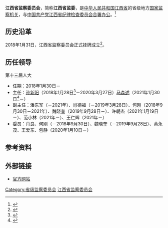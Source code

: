 {{Infobox PRCG
|机构名称 = 江西省监察委员会
|标志1    = National Emblem of the People's Republic of China.svg
|标志1说明 = 
|标志2    =
|标志2说明 =
|中共合署办公 = [[中国共产党江西省纪律检查委员会|中国共产党江西省纪律检查委员会]]
|人员链接 = 
|职位1    = 主任
|人员1    = [[马森述|马森述]]
|职位2    = 副主任
|人员2    = 魏晓奎、许朝杰、范小林、王仁辉
|人数2    = 4
|授权法源 = 
|组织法规 =
|成立时间 = 
|被接替者 = [[江西省监察厅|江西省监察厅]]
|业务上级 = [[中华人民共和国国家监察委员会|中华人民共和国国家监察委员会]]
|组织上级 = [[江西省人民代表大会|江西省人民代表大会]]<br />[[江西省人民代表大会常务委员会|江西省人民代表大会常务委员会]]
|中共上级 = [[中国共产党中央纪律检查委员会|中国共产党中央纪律检查委员会]]
|中共本级 = [[中国共产党江西省纪律检查委员会|中国共产党江西省纪律检查委员会]]（[[合署办公|合署办公]]）（监察委不设[[党组|党组]]）
|机构类型 = 省级[[中华人民共和国国家监察机关|国家监察机关]]
|行政级别 = 副省级
|下级链接 = 
|场所1    = 江西省监察委员会
|地址1    = 中国[[江西省|江西省]][[南昌市|南昌市]][[红谷滩区|红谷滩区]]卧龙路999号
|邮编1    = 330036
|电话1    =
|场所2    =
|地址2    = 
|电话2    = 
|官网2    = 
|官网     = [http://www.jxdi.gov.cn/ 官方网站]
}}

'''江西省监察委员会'''，简称'''江西省监委'''，是[[中华人民共和国|中华人民共和国]][[江西省|江西省]]的省级地方[[中华人民共和国国家监察机关|国家监察机关]]，与[[中国共产党江西省纪律检查委员会|中国共产党江西省纪律检查委员会]][[合署办公|合署办公]]。<ref>{{Cite web|title=国家监察体制改革试点的重大阶段性成果——省级监察委员会诞生记|url=http://www.ccdi.gov.cn/toutiao/201802/t20180202_163150.html|accessdate=2020-08-12|work=中国纪检监察报}}</ref>
== 历史沿革 ==
2018年1月31日，江西省监察委员会正式挂牌成立<ref>{{cite web |author1=刘勇 |author2=张武明 |title=江西省监察委员会正式挂牌成立 |url=http://jiangxi.jxnews.com.cn/system/2018/02/01/016731696.shtml |publisher=中国江西网 |date=2020-02-01 |access-date=2020-09-25 |archive-date=2018-08-28 |archive-url=https://web.archive.org/web/20180828120521/http://jiangxi.jxnews.com.cn/system/2018/02/01/016731696.shtml |dead-url=no }}</ref>。
== 历任领导 ==
;第十三届人大
*任期：2018年1月30日－
*主任：[[孙新阳|孙新阳]]（2018年1月28日<ref>{{cite web |title=孙新阳当选江西省监察委员会主任 |url=http://district.ce.cn/newarea/sddy/201801/29/t20180129_27950630.shtml |publisher=中国经济网 |date=2018-01-29 |access-date=2020-09-25 |archive-date=2020-08-09 |archive-url=https://web.archive.org/web/20200809080643/http://district.ce.cn/newarea/sddy/201801/29/t20180129_27950630.shtml |dead-url=no }}</ref>－2020年3月27日）{{to}}[[马森述|马森述]]（2021年1月30日<ref>{{cite web |title=马森述当选江西省监委主任 |url=http://district.ce.cn/newarea/sddy/202101/30/t20210130_36275241.shtml |publisher=中国经济网 |date=2021-01-30 |access-date=2021-01-30 |archive-date=2021-06-15 |archive-url=https://web.archive.org/web/20210615145016/http://district.ce.cn/newarea/sddy/202101/30/t20210130_36275241.shtml |dead-url=no }}</ref>－）
*副主任：潘东军（－2021年）、肖德福（－2019年3月28日）、何刚（2018年9月30日－2021年）、魏晓奎（2019年9月28日－）、许朝杰（2021年1月19日－）、范小林（2021年－）、王仁辉（2021年－）
*委员：肖良、何刚（－2018年9月30日）、魏晓奎（－2019年9月28日）、黄永茂、王爱东、包静（2020年1月10日－）
== 参考资料 ==
{{reflist}}
== 外部链接 ==
*[http://www.jxdi.gov.cn/ 官方网站] {{Wayback|url=http://www.jxdi.gov.cn/ |date=20210224173939 }}
{{国家机关|江西省|level=高级}}
{{中华人民共和国各省级行政区|监察机关}}
{{中华人民共和国江西省正职领导人|nocat}}
{{江西省领导人}}

[[Category:省级监察委员会|Category:省级监察委员会]]
[[Category:江西省监察委员会|]]
